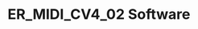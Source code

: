 <mg src="http://land-boards.com/blwiki/images/a/a5/ER-MIDI-CV4-02_P1080867-720px.jpg"></img>

= ER_MIDI_CV4_02 Software =

